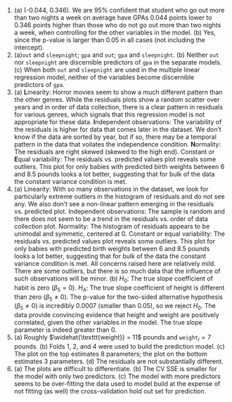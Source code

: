 1.  \(a\) (-0.044, 0.346). We are 95% confident that student who go out more than two nights a week on average have GPAs 0.044 points lower to 0.346 points higher than those who do not go out more than two nights a week, when controlling for the other variables in the model. (b) Yes, since the p-value is larger than 0.05 in all cases (not including the intercept).
\addtocounter{enumi}{1}

1. \(a)`out` and `sleepnight`; `gpa` and `out`; `gpa` and `sleepnight`. (b) Neither `out` nor `sleepnight` are discernible predictors of `gpa` in the separate models. (c) When both `out` and `sleepnight` are used in the multiple linear regression model, neither of the variables become discernible predictors of `gpa`.
\addtocounter{enumi}{1}

1.  \(a\) **L**inearity: Horror movies seem to show a much different pattern than the other genres. While the residuals plots show a random scatter over years and in order of data collection, there is a clear pattern in residuals for various genres, which signals that this regression model is not appropriate for these data. **I**ndependent observations: The variability of the residuals is higher for data that comes later in the dataset. We don't know if the data are sorted by year, but if so, there may be a temporal pattern in the data that voilates the independence condition. **N**ormality: The residuals are right skewed (skewed to the high end). Constant or **E**qual variability: The residuals vs. predicted values plot reveals some outliers. This plot for only babies with predicted birth weights between 6 and 8.5 pounds looks a lot better, suggesting that for bulk of the data the constant variance condition is met.
\addtocounter{enumi}{1}

1.  \(a\) Linearity: With so many observations in the dataset, we look for particularly extreme outliers in the histogram of residuals and do not see any. We also don't see a non-linear pattern emerging in the residuals vs. predicted plot. Independent observations: The sample is random and there does not seem to be a trend in the residuals vs. order of data collection plot. Normality: The histogram of residuals appears to be unimodal and symmetic, centered at 0. Constant or equal variability: The residuals vs. predicted values plot reveals some outliers. This plot for only babies with predicted birth weights between 6 and 8.5 pounds looks a lot better, suggesting that for bulk of the data the constant variance condition is met. All concerns raised here are relatively mild. There are some outliers, but there is so much data that the influence of such observations will be minor. (b) $H_0$: The true slope coefficient of habit is zero ($\beta_5 = 0$).  $H_A$: The true slope coefficient of height is different than zero ($\beta_5 \neq 0$). The p-value for the two-sided alternative hypothesis ($\beta_5 \ne 0$) is incredibly 0.0007 (smaller than 0.05), so we reject $H_0$. The data provide convincing evidence that height and weight are positively correlated, given the other variables in the model. The true slope parameter is indeed greater than 0.
\addtocounter{enumi}{1}

1.  \(a\) Roughly $\widehat{\texttt{weight}} = 11$ pounds and $\texttt{weight}_i = 7$ pounds. (b) Folds 1, 2, and 4 were used to build the prediction model. (c) The plot on the top estimates 8 parameters; the plot on the bottom estimates 3 parameters. (d) The residuals are not substantially different.
\addtocounter{enumi}{1}

1.  \(a\) The plots are difficult to differentiate. (b) The CV SSE is smaller for the model with only two predictors. (c) The model with more predictors seems to be over-fitting the data used to model build at the expense of not fitting (as well) the cross-validation hold out set for prediction.
\addtocounter{enumi}{1}
